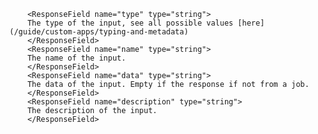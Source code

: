 
        <ResponseField name="type" type="string">
        The type of the input, see all possible values [here](/guide/custom-apps/typing-and-metadata)
        </ResponseField>
        <ResponseField name="name" type="string">
        The name of the input.
        </ResponseField>
        <ResponseField name="data" type="string">
        The data of the input. Empty if the response if not from a job. 
        </ResponseField>
        <ResponseField name="description" type="string">
        The description of the input.
        </ResponseField>
